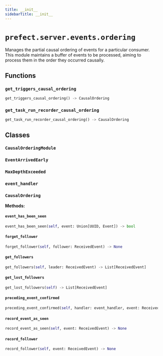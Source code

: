 ```yaml
---
title: __init__
sidebarTitle: __init__
---
```


# `prefect.server.events.ordering`



Manages the partial causal ordering of events for a particular consumer.  This module
maintains a buffer of events to be processed, aiming to process them in the order they
occurred causally.


## Functions

### `get_triggers_causal_ordering` <sup><a href="https://github.com/PrefectHQ/prefect/blob/main/src/prefect/server/events/ordering/__init__.py#L90" target="_blank"><Icon icon="github" style="width: 14px; height: 14px;" /></a></sup>

```python
get_triggers_causal_ordering() -> CausalOrdering
```

### `get_task_run_recorder_causal_ordering` <sup><a href="https://github.com/PrefectHQ/prefect/blob/main/src/prefect/server/events/ordering/__init__.py#L102" target="_blank"><Icon icon="github" style="width: 14px; height: 14px;" /></a></sup>

```python
get_task_run_recorder_causal_ordering() -> CausalOrdering
```

## Classes

### `CausalOrderingModule` <sup><a href="https://github.com/PrefectHQ/prefect/blob/main/src/prefect/server/events/ordering/__init__.py#L42" target="_blank"><Icon icon="github" style="width: 14px; height: 14px;" /></a></sup>

### `EventArrivedEarly` <sup><a href="https://github.com/PrefectHQ/prefect/blob/main/src/prefect/server/events/ordering/__init__.py#L46" target="_blank"><Icon icon="github" style="width: 14px; height: 14px;" /></a></sup>

### `MaxDepthExceeded` <sup><a href="https://github.com/PrefectHQ/prefect/blob/main/src/prefect/server/events/ordering/__init__.py#L51" target="_blank"><Icon icon="github" style="width: 14px; height: 14px;" /></a></sup>

### `event_handler` <sup><a href="https://github.com/PrefectHQ/prefect/blob/main/src/prefect/server/events/ordering/__init__.py#L56" target="_blank"><Icon icon="github" style="width: 14px; height: 14px;" /></a></sup>

### `CausalOrdering` <sup><a href="https://github.com/PrefectHQ/prefect/blob/main/src/prefect/server/events/ordering/__init__.py#L62" target="_blank"><Icon icon="github" style="width: 14px; height: 14px;" /></a></sup>

**Methods:**

#### `event_has_been_seen` <sup><a href="https://github.com/PrefectHQ/prefect/blob/main/src/prefect/server/events/ordering/__init__.py#L67" target="_blank"><Icon icon="github" style="width: 14px; height: 14px;" /></a></sup>

```python
event_has_been_seen(self, event: Union[UUID, Event]) -> bool
```

#### `forget_follower` <sup><a href="https://github.com/PrefectHQ/prefect/blob/main/src/prefect/server/events/ordering/__init__.py#L76" target="_blank"><Icon icon="github" style="width: 14px; height: 14px;" /></a></sup>

```python
forget_follower(self, follower: ReceivedEvent) -> None
```

#### `get_followers` <sup><a href="https://github.com/PrefectHQ/prefect/blob/main/src/prefect/server/events/ordering/__init__.py#L79" target="_blank"><Icon icon="github" style="width: 14px; height: 14px;" /></a></sup>

```python
get_followers(self, leader: ReceivedEvent) -> List[ReceivedEvent]
```

#### `get_lost_followers` <sup><a href="https://github.com/PrefectHQ/prefect/blob/main/src/prefect/server/events/ordering/__init__.py#L82" target="_blank"><Icon icon="github" style="width: 14px; height: 14px;" /></a></sup>

```python
get_lost_followers(self) -> List[ReceivedEvent]
```

#### `preceding_event_confirmed` <sup><a href="https://github.com/PrefectHQ/prefect/blob/main/src/prefect/server/events/ordering/__init__.py#L85" target="_blank"><Icon icon="github" style="width: 14px; height: 14px;" /></a></sup>

```python
preceding_event_confirmed(self, handler: event_handler, event: ReceivedEvent, depth: int = 0) -> AsyncContextManager[None]
```

#### `record_event_as_seen` <sup><a href="https://github.com/PrefectHQ/prefect/blob/main/src/prefect/server/events/ordering/__init__.py#L70" target="_blank"><Icon icon="github" style="width: 14px; height: 14px;" /></a></sup>

```python
record_event_as_seen(self, event: ReceivedEvent) -> None
```

#### `record_follower` <sup><a href="https://github.com/PrefectHQ/prefect/blob/main/src/prefect/server/events/ordering/__init__.py#L73" target="_blank"><Icon icon="github" style="width: 14px; height: 14px;" /></a></sup>

```python
record_follower(self, event: ReceivedEvent) -> None
```
